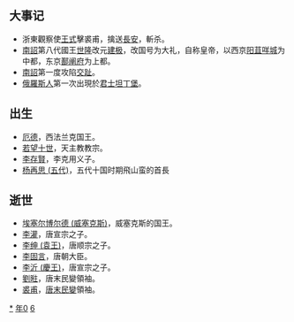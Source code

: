 {{Unreferenced|time=2021-06-12T06:04:23+00:00}}
{{yearTOC|860|唐'''[[大中|大中]]十四年'''，'''[[咸通|咸通]]元年'''；南诏'''[[建极|建极]]元年'''；裘甫'''[[罗平_(裘甫)|罗平]]元年'''；日本'''[[貞觀_(日本)|貞觀]]二年'''}}

== 大事记 ==
*浙東觀察使[[王式|王式]]擊裘甫，擒送[[長安|長安]]，斬杀。 
*[[南詔|南詔]]第八代國王[[世隆|世隆]]改元[[建极|建极]]，改国号为大礼，自称皇帝，以西京[[阳苴咩城|阳苴咩城]]为中都，东京[[鄯阐府|鄯阐府]]为上都。
*[[南詔|南詔]]第一度攻陷[[交趾|交趾]]。
*[[俄羅斯人|俄羅斯人]]第一次出現於[[君士坦丁堡|君士坦丁堡]]。 
== 出生 ==
*[[厄德_(西法兰克国王)|厄德]]，西法兰克国王。 
*[[若望十世|若望十世]]，天主教教宗。 
*[[李存賢|李存賢]]，李克用义子。 
*[[杨再思_(五代)|杨再思 (五代)]]，五代十国时期飛山蛮的首長

== 逝世 ==
*[[埃塞尔博尔德_(威塞克斯)|埃塞尔博尔德 (威塞克斯)]]，威塞克斯的国王。 
*[[李灌|李灌]]，唐宣宗之子。 
*[[李绅_(袁王)|李绅 (袁王)]]，唐顺宗之子。 
*[[李固言|李固言]]，唐朝大臣。 
*[[李沂_(慶王)|李沂 (慶王)]]，唐宣宗之子。
*[[劉暀|劉暀]]，唐末民變領袖。 
*[[裘甫|裘甫]]，[[唐末民變|唐末民變]]領袖。
{{Wikisource year mention}}

[[Category:860年|*]]
[[Category:860年代|年0]]
[[Category:9世纪各年|6]]